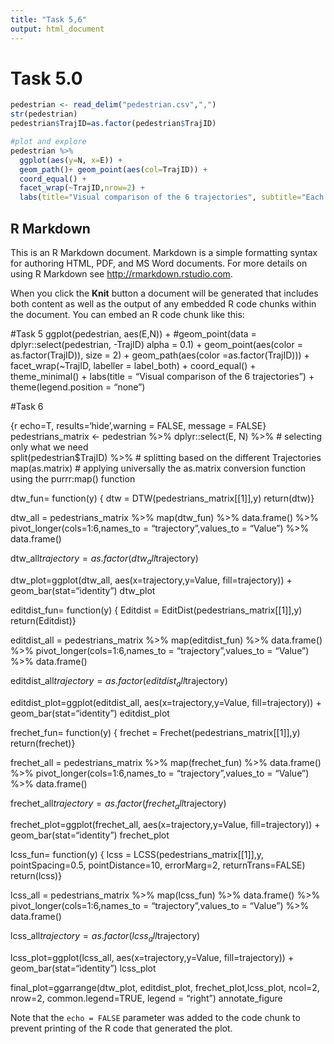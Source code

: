 ```yaml
---
title: "Task 5,6"
output: html_document
---
```


# Task 5.0
```r
pedestrian <- read_delim("pedestrian.csv",",") 
str(pedestrian)
pedestrian$TrajID=as.factor(pedestrian$TrajID)

#plot and explore
pedestrian %>%
  ggplot(aes(y=N, x=E)) +
  geom_path()+ geom_point(aes(col=TrajID)) + 
  coord_equal() + 
  facet_wrap(~TrajID,nrow=2) +
  labs(title="Visual comparison of the 6 trajectories", subtitle="Each subplot highlights a trajectory")
```

## R Markdown

This is an R Markdown document. Markdown is a simple formatting syntax for authoring HTML, PDF, and MS Word documents. For more details on using R Markdown see <http://rmarkdown.rstudio.com>.

When you click the **Knit** button a document will be generated that includes both content as well as the output of any embedded R code chunks within the document. You can embed an R code chunk like this:

#Task 5
ggplot(pedestrian, aes(E,N)) + 
#geom_point(data = dplyr::select(pedestrian, -TrajID) alpha = 0.1) +
geom_point(aes(color = as.factor(TrajID)), size = 2) + 
geom_path(aes(color =as.factor(TrajID))) +
facet_wrap(~TrajID, labeller = label_both) +
coord_equal() +
theme_minimal() +
labs(title = "Visual comparison of the 6 trajectories") +
theme(legend.position = "none")


#Task 6



{r echo=T, results='hide',warning = FALSE, message = FALSE}
pedestrians_matrix <- pedestrian %>%
  dplyr::select(E, N) %>% # selecting only what we need            
  split(pedestrian$TrajID) %>%   # splitting based on the different Trajectories  
  map(as.matrix) # applying universally the as.matrix conversion function using the purrr:map() function

dtw_fun= function(y) {
  dtw = DTW(pedestrians_matrix[[1]],y)
  return(dtw)}

dtw_all = pedestrians_matrix %>%
  map(dtw_fun) %>%
  data.frame() %>%
  pivot_longer(cols=1:6,names_to = "trajectory",values_to = "Value") %>%
  data.frame() 

dtw_all$trajectory=as.factor(dtw_all$trajectory)

dtw_plot=ggplot(dtw_all, aes(x=trajectory,y=Value, fill=trajectory)) + geom_bar(stat="identity")
dtw_plot

editdist_fun= function(y) {
  Editdist = EditDist(pedestrians_matrix[[1]],y)
  return(Editdist)}

editdist_all = pedestrians_matrix %>%
  map(editdist_fun) %>%
  data.frame() %>%
  pivot_longer(cols=1:6,names_to = "trajectory",values_to = "Value") %>%
  data.frame() 

editdist_all$trajectory=as.factor(editdist_all$trajectory)

editdist_plot=ggplot(editdist_all, aes(x=trajectory,y=Value, fill=trajectory)) + geom_bar(stat="identity")
editdist_plot

frechet_fun= function(y) {
  frechet = Frechet(pedestrians_matrix[[1]],y)
  return(frechet)}

frechet_all = pedestrians_matrix %>%
  map(frechet_fun) %>%
  data.frame() %>%
  pivot_longer(cols=1:6,names_to = "trajectory",values_to = "Value") %>%
  data.frame() 

frechet_all$trajectory=as.factor(frechet_all$trajectory)

frechet_plot=ggplot(frechet_all, aes(x=trajectory,y=Value, fill=trajectory)) + geom_bar(stat="identity")
frechet_plot

lcss_fun= function(y) {
  lcss = LCSS(pedestrians_matrix[[1]],y, pointSpacing=0.5, pointDistance=10,
  errorMarg=2, returnTrans=FALSE)
  return(lcss)}

lcss_all = pedestrians_matrix %>%
  map(lcss_fun) %>%
  data.frame() %>%
  pivot_longer(cols=1:6,names_to = "trajectory",values_to = "Value") %>%
  data.frame() 

lcss_all$trajectory=as.factor(lcss_all$trajectory)

lcss_plot=ggplot(lcss_all, aes(x=trajectory,y=Value, fill=trajectory)) + geom_bar(stat="identity")
lcss_plot

final_plot=ggarrange(dtw_plot, editdist_plot, frechet_plot,lcss_plot, ncol=2, nrow=2, common.legend=TRUE, legend = "right")
annotate_figure


Note that the `echo = FALSE` parameter was added to the code chunk to prevent printing of the R code that generated the plot.
